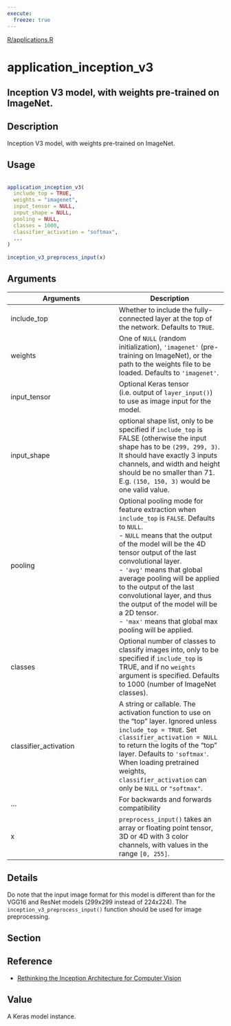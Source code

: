 ```yaml
---
execute:
  freeze: true
---
```


[R/applications.R](https://github.com/rstudio/keras//blob/main/R/applications.R#L312) 

# application_inception_v3

## Inception V3 model, with weights pre-trained on ImageNet.

## Description
 Inception V3 model, with weights pre-trained on ImageNet. 


## Usage
```r
 
application_inception_v3( 
  include_top = TRUE, 
  weights = "imagenet", 
  input_tensor = NULL, 
  input_shape = NULL, 
  pooling = NULL, 
  classes = 1000, 
  classifier_activation = "softmax", 
  ... 
) 
 
inception_v3_preprocess_input(x) 
```

## Arguments
|Arguments|Description|
|---|---|
| include_top | Whether to include the fully-connected layer at the top of the network. Defaults to `TRUE`. |
| weights | One of `NULL` (random initialization), `'imagenet'` (pre-training on ImageNet), or the path to the weights file to be loaded. Defaults to `'imagenet'`. |
| input_tensor | Optional Keras tensor (i.e. output of `layer_input()`) to use as image input for the model. |
| input_shape | optional shape list, only to be specified if `include_top` is FALSE (otherwise the input shape has to be `(299, 299, 3)`. It should have exactly 3 inputs channels, and width and height should be no smaller than 71. E.g. `(150, 150, 3)` would be one valid value. |
| pooling | Optional pooling mode for feature extraction when `include_top` is `FALSE`. Defaults to `NULL`.  <br>- `NULL` means that the output of the model will be the 4D tensor output of the last convolutional layer. <br>- `'avg'` means that global average pooling will be applied to the output of the last convolutional layer, and thus the output of the model will be a 2D tensor. <br>- `'max'` means that global max pooling will be applied.  |
| classes | Optional number of classes to classify images into, only to be specified if `include_top` is TRUE, and if no `weights` argument is specified. Defaults to 1000 (number of ImageNet classes). |
| classifier_activation | A string or callable. The activation function to use on the "top" layer. Ignored unless `include_top = TRUE`. Set `classifier_activation = NULL` to return the logits of the "top" layer. Defaults to `'softmax'`. When loading pretrained weights, `classifier_activation` can only be `NULL` or `"softmax"`. |
| ... | For backwards and forwards compatibility |
| x | `preprocess_input()` takes an array or floating point tensor, 3D or 4D with 3 color channels, with values in the range `[0, 255]`. |

## Details
 Do note that the input image format for this model is different than for the VGG16 and ResNet models (299x299 instead of 224x224).  The `inception_v3_preprocess_input()` function should be used for image preprocessing. 

## Section

## Reference

   

- [Rethinking the Inception Architecture for Computer Vision](https://arxiv.org/abs/1512.00567) 

 

## Value
 A Keras model instance. 





